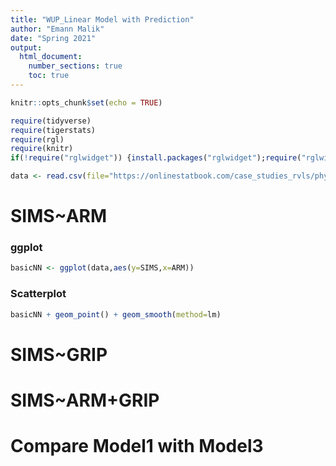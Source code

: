 ```yaml
---
title: "WUP_Linear Model with Prediction"
author: "Emann Malik"
date: "Spring 2021"
output: 
  html_document:
    number_sections: true
    toc: true
---
```


```r
knitr::opts_chunk$set(echo = TRUE)
```

```r
require(tidyverse)
require(tigerstats)
require(rgl)
require(knitr)
if(!require("rglwidget")) {install.packages("rglwidget");require("rglwidget")}
```
  
```r
data <- read.csv(file="https://onlinestatbook.com/case_studies_rvls/physical_strength/data.txt",sep="",header=TRUE) 
```
  
# SIMS~ARM
  
### ggplot 
```r
basicNN <- ggplot(data,aes(y=SIMS,x=ARM))
``` 
  
### Scatterplot
```r
basicNN + geom_point() + geom_smooth(method=lm)
```
  
  
# SIMS~GRIP
  
# SIMS~ARM+GRIP
  
# Compare Model1 with Model3
  
